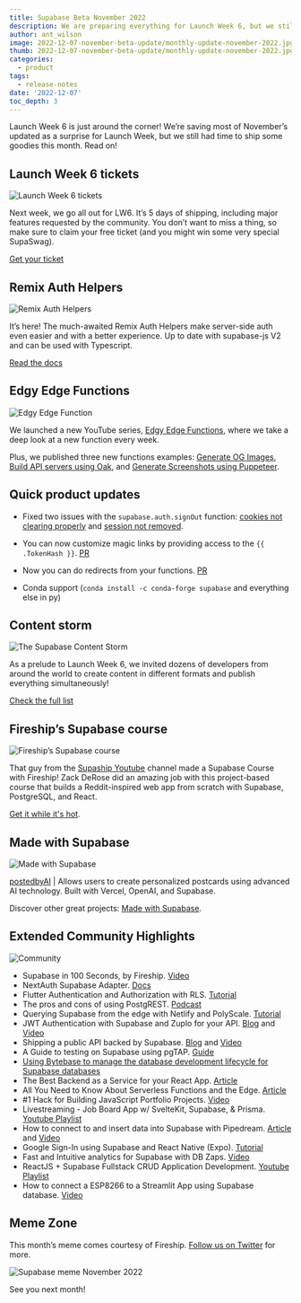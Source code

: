 ```yaml
---
title: Supabase Beta November 2022
description: We are preparing everything for Launch Week 6, but we still had time to ship some goodies this month!
author: ant_wilson
image: 2022-12-07-november-beta-update/monthly-update-november-2022.jpg
thumb: 2022-12-07-november-beta-update/monthly-update-november-2022.jpg
categories:
  - product
tags:
  - release-notes
date: '2022-12-07'
toc_depth: 3
---
```


Launch Week 6 is just around the corner! We’re saving most of November’s updated as a surprise for Launch Week, but we still had time to ship some goodies this month. Read on!

## Launch Week 6 tickets

![Launch Week 6 tickets](/images/blog/2022-12-07-november-beta-update/launch-week-6-ticket.jpg)

Next week, we go all out for LW6. It’s 5 days of shipping, including major features requested by the community. You don’t want to miss a thing, so make sure to claim your free ticket (and you might win some very special SupaSwag).

[Get your ticket](https://supabase.com/launch-week)

## Remix Auth Helpers

![Remix Auth Helpers](/images/blog/2022-12-07-november-beta-update/remix-auth-helpers.jpg)

It’s here! The much-awaited Remix Auth Helpers make server-side auth even easier and with a better experience. Up to date with supabase-js V2 and can be used with Typescript.

[Read the docs](https://supabase.com/docs/guides/auth/auth-helpers/remix)

## Edgy Edge Functions

![Edgy Edge Function](/images/blog/2022-12-07-november-beta-update/edgy-edge-functions.jpg)

We launched a new YouTube series, [Edgy Edge Functions](https://www.youtube.com/playlist?list=PL5S4mPUpp4OulD3olUW8Eq1IYKpUbk5Ob), where we take a deep look at a new function every week.

Plus, we published three new functions examples: [Generate OG Images](https://github.com/supabase/supabase/tree/master/examples/edge-functions/supabase/functions/opengraph), [Build API servers using Oak](https://github.com/supabase/supabase/tree/master/examples/edge-functions/supabase/functions/oak-server), and [Generate Screenshots using Puppeteer](https://github.com/supabase/supabase/tree/master/examples/edge-functions/supabase/functions/puppeteer).

## Quick product updates

- Fixed two issues with the `supabase.auth.signOut` function: [cookies not clearing properly](https://github.com/supabase/gotrue/pull/830) and [session not removed](https://github.com/supabase/gotrue-js/pull/541).

- You can now customize magic links by providing access to the `{{ .TokenHash }}`. [PR](https://github.com/supabase/gotrue/pull/707)

- Now you can do redirects from your functions. [PR](https://github.com/supabase/supabase/issues/10325)

- Conda support (`conda install -c conda-forge supabase` and everything else in py)

## Content storm

![The Supabase Content Storm](/images/blog/2022-12-07-november-beta-update/content-storm.jpg)

As a prelude to Launch Week 6, we invited dozens of developers from around the world to create content in different formats and publish everything simultaneously!

[Check the full list](https://supabase.com/blog/the-supabase-content-storm)

## Fireship’s Supabase course

![Fireship’s Supabase course](/images/blog/2022-12-07-november-beta-update/fireship-supabase-course.jpg)

That guy from the [Supaship Youtube](https://www.youtube.com/@Supaship6000) channel made a Supabase Course with Fireship! Zack DeRose did an amazing job with this project-based course that builds a Reddit-inspired web app from scratch with Supabase, PostgreSQL, and React.

[Get it while it's hot](https://fireship.io/courses/supabase/).

## Made with Supabase

![Made with Supabase](/images/blog/2022-12-07-november-beta-update/madewithsupabase.jpg)

[postedbyAI](https://postedby.ai/) | Allows users to create personalized postcards using advanced AI technology. Built with Vercel, OpenAI, and Supabase.

Discover other great projects: [Made with Supabase](https://www.madewithsupabase.com/).

## Extended Community Highlights

![Community](/images/blog/2022-june/community.jpg)

- Supabase in 100 Seconds, by Fireship. [Video](https://www.youtube.com/watch)
- NextAuth Supabase Adapter. [Docs](https://next-auth.js.org/adapters/supabase)
- Flutter Authentication and Authorization with RLS. [Tutorial](https://supabase.com/blog/flutter-authentication-and-authorization-with-rls)
- The pros and cons of using PostgREST. [Podcast](https://postgres.fm/episodes/postgrest)
- Querying Supabase from the edge with Netlify and PolyScale. [Tutorial](https://www.netlify.com/blog/querying-supabase-from-the-edge-with-polyscale/)
- JWT Authentication with Supabase and Zuplo for your API. [Blog](https://zuplo.com/blog/2022/11/15/api-authentication-with-supabase-jwt/) and [Video](https://www.youtube.com/watch?v=UEeSZkV7o_Y&feature=youtu.be)
- Shipping a public API backed by Supabase. [Blog](https://zuplo.com/blog/2022/11/18/shipping-a-public-api-backed-by-supabase) and [Video](https://www.youtube.com/watch?v=GJSkbxMnWxE)
- A Guide to testing on Supabase using pgTAP. [Guide](https://usebasejump.com/blog/testing-on-supabase-with-pgtap)
- [Using Bytebase to manage the database development lifecycle for Supabase databases](https://www.bytebase.com/docs/how-to/integrations/supabase)
- The Best Backend as a Service for your React App. [Article](https://www.freecodecamp.org/news/best-backend-service-react/)
- All You Need to Know About Serverless Functions and the Edge. [Article](https://dev.to/nefejames/all-you-need-to-know-about-serverless-functions-and-the-edge-2bl2)
- #1 Hack for Building JavaScript Portfolio Projects. [Video](https://www.youtube.com/watch?v=3K9VUT7H5sw)
- Livestreaming - Job Board App w/ SvelteKit, Supabase, & Prisma. [Youtube Playlist](https://www.youtube.com/playlist?list=PLq30BP0TIcqU8SlzDK2wX4IaXamQ26kpr)
- How to connect to and insert data into Supabase with Pipedream. [Article](https://pipedream.com/blog/how-to-connect-to-and-insert-data-into-supabase-with-pipedream/) and [Video](https://www.youtube.com/watch?v=l9B8F1n3duk)
- Google Sign-In using Supabase and React Native (Expo). [Tutorial](https://dev.to/fedorish/google-sign-in-using-supabase-and-react-native-expo-14jf)
- Fast and Intuitive analytics for Supabase with DB Zaps. [Video](https://www.youtube.com/watch?v=QlIlqm9eG3w)
- ReactJS + Supabase Fullstack CRUD Application Development. [Youtube Playlist](https://youtube.com/playlist?list=PLl6EcvA_AoxEFqwT_rNs1uZnnf7LSEoji)
- How to connect a ESP8266 to a Streamlit App using Supabase database. [Video](https://www.youtube.com/watch?v=wI209WK3-VM)

## Meme Zone

This month’s meme comes courtesy of Fireship. [Follow us on Twitter](https://twitter.com/supabase) for more.

![Supabase meme November 2022](/images/blog/2022-12-07-november-beta-update/november-beta-update-meme.png)

See you next month!
